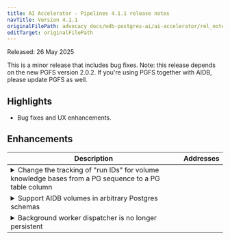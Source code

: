 ```yaml
---
title: AI Accelerator - Pipelines 4.1.1 release notes
navTitle: Version 4.1.1
originalFilePath: advocacy_docs/edb-postgres-ai/ai-accelerator/rel_notes/src/rel_notes_4.1.1.yml
editTarget: originalFilePath
---
```


Released: 26 May 2025

This is a minor release that includes bug fixes.
Note: this release depends on the new PGFS version 2.0.2. If you're using PGFS together with AIDB, please update PGFS as well.

## Highlights

- Bug fixes and UX enhancements.

## Enhancements

<table class="table w-100"><thead><tr><th>Description</th><th width="10%">Addresses</th></tr></thead><tbody>
<tr><td><details><summary>Change the tracking of &quot;run IDs&quot; for volume knowledge bases from a PG sequence to a PG table column</summary><hr/><p>Knowledge bases with volume source need to assign an incrementing ID to each listing done on the source.
This is necessary to detect when a listing is complete and recognize which previously seen objects were not encountered any more.
In this release the method for tracking run IDs is changed to a table column since the Postgres sequence used before did not
work on Postgres Distributed (PGD) clusters.</p>
</details></td><td></td></tr>
<tr><td><details><summary>Support AIDB volumes in arbitrary Postgres schemas</summary><hr/><p>Volumes for AIDB can be created in arbitrary schemas in Postgres either by exlicitly passing a schema to the create function, or by
setting a &quot;current schema&quot; via the search path. When using volumes in AIDB pipelines, the volume reference needs to be stored.
AIDB will now store and explicitly use a schema when later executing a pipeline. Previously, the search path was used to find volumes.</p>
</details></td><td></td></tr>
<tr><td><details><summary>Background worker dispatcher is no longer persistent</summary><hr/><p>When background workers are enabled for AIDB, a root-worker will start a database dispatcher for each database within the Postgres instance.
This database dispatcher checks if AIDB is installed in the DB and if any pipelines need to be run in the background.
The database dispatcher is now no longer a permanent process by default. When a database does not use AIDB, the database dispatcher
exits and will be re-started to check for AIDB every 2 minutes.
This avoids holding a permanent connection to the DB that would block e.g. &quot;drop table&quot; commands.
If AIDB is installed in the DB, then the database dispatcher worker will keep running. Users can drop the extension in order to release the connection.</p>
</details></td><td></td></tr>
</tbody></table>


